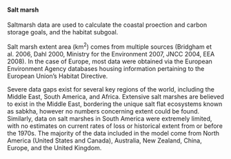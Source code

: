 #### Salt marsh 
Saltmarsh data are used to calculate the coastal proection and carbon storage goals, and the habitat subgoal.

Salt marsh extent area (km^2^) comes from multiple sources (Bridgham et al. 2006, Dahl 2000, Ministry for the Environment 2007, JNCC 2004, EEA 2008).  In the case of Europe, most data were obtained via the European Environment Agency databases housing information pertaining to the European Union's Habitat Directive.  

Severe data gaps exist for several key regions of the world, including the Middle East, South America, and Africa. Extensive salt marshes are believed to exist in the Middle East, bordering the unique salt flat ecosystems known as sabkha, however no numbers concerning extent could be found. Similarly, data on salt marshes in South America were extremely limited, with no estimates on current rates of loss or historical extent from or before the 1970s. The majority of the data included in the model come from North America (United States and Canada), Australia, New Zealand, China, Europe, and the United Kingdom.
